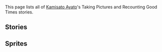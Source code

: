 {{Unofficial Translation}}
This page lists all of [[Kamisato Ayato]]'s Taking Pictures and Recounting Good Times stories.

==Stories==
{{TPRGT Stories by Category Table}}

==Sprites==
{{Files by Category Gallery|Taking Pictures and Recounting Good Times Sprites & Kamisato Ayato Images}}